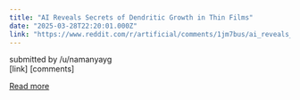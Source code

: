 ```yaml
---
title: "AI Reveals Secrets of Dendritic Growth in Thin Films"
date: "2025-03-28T22:20:01.000Z"
link: "https://www.reddit.com/r/artificial/comments/1jm7bus/ai_reveals_secrets_of_dendritic_growth_in_thin/"
---
```


submitted by    /u/namanyayg  
 [link]   [comments]

[Read more](https://www.reddit.com/r/artificial/comments/1jm7bus/ai_reveals_secrets_of_dendritic_growth_in_thin/)
